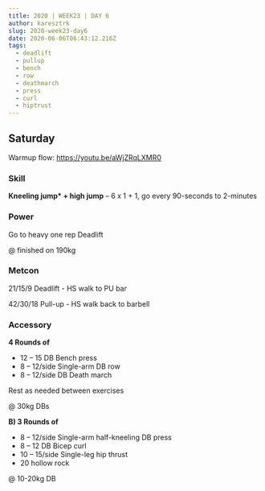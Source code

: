 ```yaml
---
title: 2020 | WEEK23 | DAY 6
author: karesztrk
slug: 2020-week23-day6
date: 2020-06-06T06:43:12.216Z
tags:
  - deadlift
  - pullup
  - bench
  - row
  - deathmarch
  - press
  - curl
  - hiptrust
---
```


## Saturday

Warmup flow: <https://youtu.be/aWjZRqLXMR0>

### Skill

**Kneeling jump\* + high jump** – 6 x 1 + 1, go every 90-seconds to 2-minutes

### Power

Go to heavy one rep Deadlift

@ finished on 190kg

### Metcon

21/15/9 Deadlift - HS walk to PU bar

42/30/18 Pull-up - HS walk back to barbell

### Accessory

**4 Rounds of**

- 12 – 15 DB Bench press
- 8 – 12/side Single-arm DB row
- 8 – 12/side DB Death march

Rest as needed between exercises

@ 30kg DBs

**B) 3 Rounds of**

- 8 – 12/side Single-arm half-kneeling DB press
- 8 – 12 DB Bicep curl
- 10 – 15/side Single-leg hip thrust
- 20 hollow rock

@ 10-20kg DB
